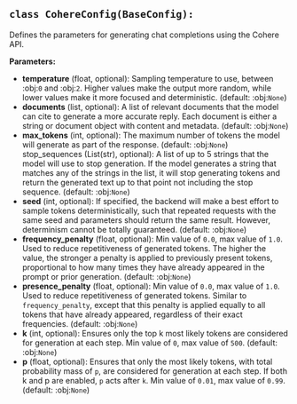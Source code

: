 <a id="camel.configs.cohere_config"></a>

<a id="camel.configs.cohere_config.CohereConfig"></a>

## `class CohereConfig(BaseConfig):`

Defines the parameters for generating chat completions using the
Cohere API.

**Parameters:**

- **temperature** (float, optional): Sampling temperature to use, between :obj:`0` and :obj:`2`. Higher values make the output more random, while lower values make it more focused and deterministic. (default: :obj:`None`)
- **documents** (list, optional): A list of relevant documents that the model can cite to generate a more accurate reply. Each document is either a string or document object with content and metadata. (default: :obj:`None`)
- **max_tokens** (int, optional): The maximum number of tokens the model will generate as part of the response. (default: :obj:`None`) stop_sequences (List(str), optional): A list of up to 5 strings that the model will use to stop generation. If the model generates a string that matches any of the strings in the list, it will stop generating tokens and return the generated text up to that point not including the stop sequence. (default: :obj:`None`)
- **seed** (int, optional): If specified, the backend will make a best effort to sample tokens deterministically, such that repeated requests with the same seed and parameters should return the same result. However, determinism cannot be totally guaranteed. (default: :obj:`None`)
- **frequency_penalty** (float, optional): Min value of `0.0`, max value of `1.0`. Used to reduce repetitiveness of generated tokens. The higher the value, the stronger a penalty is applied to previously present tokens, proportional to how many times they have already appeared in the prompt or prior generation. (default: :obj:`None`)
- **presence_penalty** (float, optional): Min value of `0.0`, max value of `1.0`. Used to reduce repetitiveness of generated tokens. Similar to `frequency_penalty`, except that this penalty is applied equally to all tokens that have already appeared, regardless of their exact frequencies. (default: :obj:`None`)
- **k** (int, optional): Ensures only the top k most likely tokens are considered for generation at each step. Min value of `0`, max value of `500`. (default: :obj:`None`)
- **p** (float, optional): Ensures that only the most likely tokens, with total probability mass of `p`, are considered for generation at each step. If both k and p are enabled, `p` acts after `k`. Min value of `0.01`, max value of `0.99`. (default: :obj:`None`)

